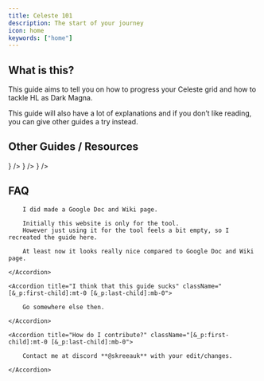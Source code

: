 ```yaml
---
title: Celeste 101
description: The start of your journey
icon: home
keywords: ["home"]
---
```



## What is this?

This guide aims to tell you on how to progress your Celeste grid and how to tackle HL as Dark Magna.

This guide will also have a lot of explanations and if you don’t like reading, you can give other guides a try instead.

## Other Guides / Resources

<Cards>
	<Card
		href="https://gbf.wiki/User:Umikin/Advanced_Grids/Celeste"
		title="GBF Wiki Advanced Grids"
		description="Additional reading about Celeste grids"
		icon={<FileTextIcon />}
	/>
	<Card
		href="https://gbfguide.com/celeste/"
		title="GBF Guide"
		description="Additional reading about Celeste grids"
		icon={<FileTextIcon />}
	/>
	<Card
		href="https://docs.google.com/document/d/1-k60p8CzCtpKJ-aBswwl3dsZncWE-InWwhqooMzrj9A/edit?usp=sharing"
		title="Google Docs"
		description="This guide formatted in Google Docs"
		icon={<FileTextIcon />}
	/>
</Cards>

## FAQ

<Accordions>
	<Accordion title="Why not Google Docs / Wiki?" className="[&_p:first-child]:mt-0 [&_p:last-child]:mb-0">
    
        I did made a Google Doc and Wiki page.
        
        Initially this website is only for the tool.
        However just using it for the tool feels a bit empty, so I recreated the guide here.

        At least now it looks really nice compared to Google Doc and Wiki page.

    </Accordion>

    <Accordion title="I think that this guide sucks" className="[&_p:first-child]:mt-0 [&_p:last-child]:mb-0">

        Go somewhere else then.

    </Accordion>

    <Accordion title="How do I contribute?" className="[&_p:first-child]:mt-0 [&_p:last-child]:mb-0">

        Contact me at discord **@skreeauk** with your edit/changes.

    </Accordion>

</Accordions>
